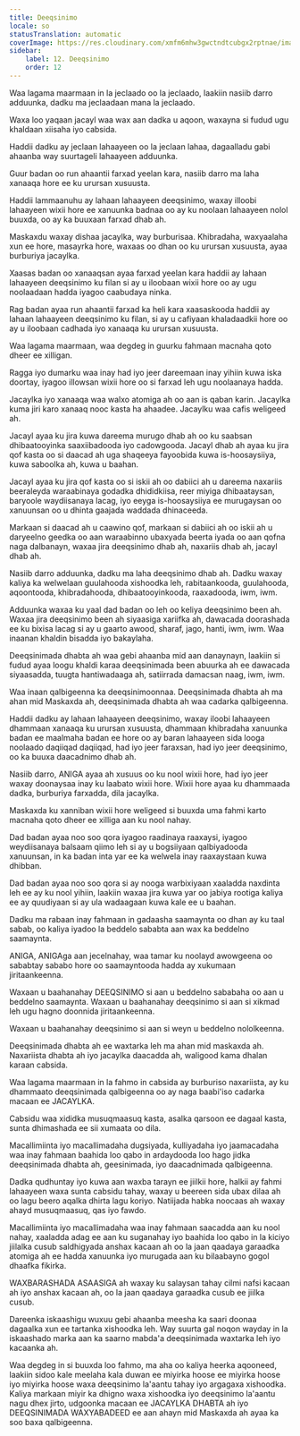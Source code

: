 ```yaml
---
title: Deeqsinimo
locale: so
statusTranslation: automatic
coverImage: https://res.cloudinary.com/xmfm6mhw3gwctndtcubgx2rptnae/image/upload/v1740337243/small_cover_educacion_fundamental_a051170f1c.webp
sidebar:
    label: 12. Deeqsinimo
    order: 12
---
```

Waa lagama maarmaan in la jeclaado oo la jeclaado, laakiin nasiib darro adduunka, dadku ma jeclaadaan mana la jeclaado.

Waxa loo yaqaan jacayl waa wax aan dadka u aqoon, waxayna si fudud ugu khaldaan xiisaha iyo cabsida.

Haddii dadku ay jeclaan lahaayeen oo la jeclaan lahaa, dagaalladu gabi ahaanba way suurtageli lahaayeen adduunka.

Guur badan oo run ahaantii farxad yeelan kara, nasiib darro ma laha xanaaqa hore ee ku urursan xusuusta.

Haddii lammaanuhu ay lahaan lahaayeen deeqsinimo, waxay illoobi lahaayeen wixii hore ee xanuunka badnaa oo ay ku noolaan lahaayeen nolol buuxda, oo ay ka buuxaan farxad dhab ah.

Maskaxdu waxay dishaa jacaylka, way burburisaa. Khibradaha, waxyaalaha xun ee hore, masayrka hore, waxaas oo dhan oo ku urursan xusuusta, ayaa burburiya jacaylka.

Xaasas badan oo xanaaqsan ayaa farxad yeelan kara haddii ay lahaan lahaayeen deeqsinimo ku filan si ay u iloobaan wixii hore oo ay ugu noolaadaan hadda iyagoo caabudaya ninka.

Rag badan ayaa run ahaantii farxad ka heli kara xaasaskooda haddii ay lahaan lahaayeen deeqsinimo ku filan, si ay u cafiyaan khaladaadkii hore oo ay u iloobaan cadhada iyo xanaaqa ku urursan xusuusta.

Waa lagama maarmaan, waa degdeg in guurku fahmaan macnaha qoto dheer ee xilligan.

Ragga iyo dumarku waa inay had iyo jeer dareemaan inay yihiin kuwa iska doortay, iyagoo illowsan wixii hore oo si farxad leh ugu noolaanaya hadda.

Jacaylka iyo xanaaqa waa walxo atomiga ah oo aan is qaban karin. Jacaylka kuma jiri karo xanaaq nooc kasta ha ahaadee. Jacaylku waa cafis weligeed ah.

Jacayl ayaa ku jira kuwa dareema murugo dhab ah oo ku saabsan dhibaatooyinka saaxiibadooda iyo cadowgooda. Jacayl dhab ah ayaa ku jira qof kasta oo si daacad ah uga shaqeeya fayoobida kuwa is-hoosaysiiya, kuwa saboolka ah, kuwa u baahan.

Jacayl ayaa ku jira qof kasta oo si iskii ah oo dabiici ah u dareema naxariis beeraleyda waraabinaya godadka dhididkiisa, reer miyiga dhibaataysan, baryoole waydiisanaya lacag, iyo eeyga is-hoosaysiiya ee murugaysan oo xanuunsan oo u dhinta gaajada waddada dhinaceeda.

Markaan si daacad ah u caawino qof, markaan si dabiici ah oo iskii ah u daryeelno geedka oo aan waraabinno ubaxyada beerta iyada oo aan qofna naga dalbanayn, waxaa jira deeqsinimo dhab ah, naxariis dhab ah, jacayl dhab ah.

Nasiib darro adduunka, dadku ma laha deeqsinimo dhab ah. Dadku waxay kaliya ka welwelaan guulahooda xishoodka leh, rabitaankooda, guulahooda, aqoontooda, khibradahooda, dhibaatooyinkooda, raaxadooda, iwm, iwm.

Adduunka waxaa ku yaal dad badan oo leh oo keliya deeqsinimo been ah. Waxaa jira deeqsinimo been ah siyaasiga xariifka ah, dawacada doorashada ee ku bixisa lacag si ay u gaarto awood, sharaf, jago, hanti, iwm, iwm. Waa inaanan khaldin bisadda iyo bakaylaha.

Deeqsinimada dhabta ah waa gebi ahaanba mid aan danaynayn, laakiin si fudud ayaa loogu khaldi karaa deeqsinimada been abuurka ah ee dawacada siyaasadda, tuugta hantiwadaaga ah, satiirrada damacsan naag, iwm, iwm.

Waa inaan qalbigeenna ka deeqsinimoonnaa. Deeqsinimada dhabta ah ma ahan mid Maskaxda ah, deeqsinimada dhabta ah waa cadarka qalbigeenna.

Haddii dadku ay lahaan lahaayeen deeqsinimo, waxay iloobi lahaayeen dhammaan xanaaqa ku urursan xusuusta, dhammaan khibradaha xanuunka badan ee maalmaha badan ee hore oo ay baran lahaayeen sida looga noolaado daqiiqad daqiiqad, had iyo jeer faraxsan, had iyo jeer deeqsinimo, oo ka buuxa daacadnimo dhab ah.

Nasiib darro, ANIGA ayaa ah xusuus oo ku nool wixii hore, had iyo jeer waxay doonaysaa inay ku laabato wixii hore. Wixii hore ayaa ku dhammaada dadka, burburiya farxadda, dila jacaylka.

Maskaxda ku xanniban wixii hore weligeed si buuxda uma fahmi karto macnaha qoto dheer ee xilliga aan ku nool nahay.

Dad badan ayaa noo soo qora iyagoo raadinaya raaxaysi, iyagoo weydiisanaya balsaam qiimo leh si ay u bogsiiyaan qalbiyadooda xanuunsan, in ka badan inta yar ee ka welwela inay raaxaystaan kuwa dhibban.

Dad badan ayaa noo soo qora si ay nooga warbixiyaan xaaladda naxdinta leh ee ay ku nool yihiin, laakiin waxaa jira kuwa yar oo jabiya rootiga kaliya ee ay quudiyaan si ay ula wadaagaan kuwa kale ee u baahan.

Dadku ma rabaan inay fahmaan in gadaasha saamaynta oo dhan ay ku taal sabab, oo kaliya iyadoo la beddelo sababta aan wax ka beddelno saamaynta.

ANIGA, ANIGAga aan jecelnahay, waa tamar ku noolayd awowgeena oo sababtay sababo hore oo saamayntooda hadda ay xukumaan jiritaankeenna.

Waxaan u baahanahay DEEQSINIMO si aan u beddelno sababaha oo aan u beddelno saamaynta. Waxaan u baahanahay deeqsinimo si aan si xikmad leh ugu hagno doonnida jiritaankeenna.

Waxaan u baahanahay deeqsinimo si aan si weyn u beddelno nololkeenna.

Deeqsinimada dhabta ah ee waxtarka leh ma ahan mid maskaxda ah. Naxariista dhabta ah iyo jacaylka daacadda ah, waligood kama dhalan karaan cabsida.

Waa lagama maarmaan in la fahmo in cabsida ay burburiso naxariista, ay ku dhammaato deeqsinimada qalbigeenna oo ay naga baabi'iso cadarka macaan ee JACAYLKA.

Cabsidu waa xididka musuqmaasuq kasta, asalka qarsoon ee dagaal kasta, sunta dhimashada ee sii xumaata oo dila.

Macallimiinta iyo macallimadaha dugsiyada, kulliyadaha iyo jaamacadaha waa inay fahmaan baahida loo qabo in ardaydooda loo hago jidka deeqsinimada dhabta ah, geesinimada, iyo daacadnimada qalbigeenna.

Dadka qudhuntay iyo kuwa aan waxba tarayn ee jiilkii hore, halkii ay fahmi lahaayeen waxa sunta cabsidu tahay, waxay u beereen sida ubax dilaa ah oo lagu beero aqalka dhirta lagu koriyo. Natiijada habka noocaas ah waxay ahayd musuqmaasuq, qas iyo fawdo.

Macallimiinta iyo macallimadaha waa inay fahmaan saacadda aan ku nool nahay, xaaladda adag ee aan ku suganahay iyo baahida loo qabo in la kiciyo jiilalka cusub saldhigyada anshax kacaan ah oo la jaan qaadaya garaadka atomiga ah ee hadda xanuunka iyo murugada aan ku bilaabayno gogol dhaafka fikirka.

WAXBARASHADA ASAASIGA ah waxay ku salaysan tahay cilmi nafsi kacaan ah iyo anshax kacaan ah, oo la jaan qaadaya garaadka cusub ee jiilka cusub.

Dareenka iskaashigu wuxuu gebi ahaanba meesha ka saari doonaa dagaalka xun ee tartanka xishoodka leh. Way suurta gal noqon wayday in la iskaashado marka aan ka saarno mabda'a deeqsinimada waxtarka leh iyo kacaanka ah.

Waa degdeg in si buuxda loo fahmo, ma aha oo kaliya heerka aqooneed, laakiin sidoo kale meelaha kala duwan ee miyirka hoose ee miyirka hoose iyo miyirka hoose waxa deeqsinimo la'aantu tahay iyo argagaxa xishoodka. Kaliya markaan miyir ka dhigno waxa xishoodka iyo deeqsinimo la'aantu nagu dhex jirto, udgoonka macaan ee JACAYLKA DHABTA ah iyo DEEQSINIMADA WAXYABADEED ee aan ahayn mid Maskaxda ah ayaa ka soo baxa qalbigeenna.

